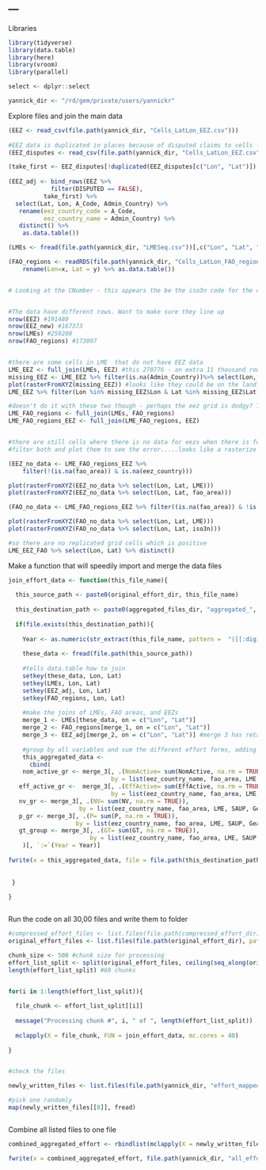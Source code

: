 ---
---

Libraries
```r

library(tidyverse)
library(data.table)
library(here)
library(vroom)
library(parallel)

select <- dplyr::select

yannick_dir <- "/rd/gem/private/users/yannickr"


```

Explore files and join the main data
```r

(EEZ <- read_csv(file.path(yannick_dir, "Cells_LatLon_EEZ.csv"))) 
 
#EEZ data is duplicated in places because of disputed claims to cells - just going to take the first country listed
(EEZ_disputes <- read_csv(file.path(yannick_dir, "Cells_LatLon_EEZ.csv")) %>% filter(DISPUTED==TRUE))

(take_first <- EEZ_disputes[!duplicated(EEZ_disputes[c("Lon", "Lat")]),])
     
(EEZ_adj <- bind_rows(EEZ %>% 
            filter(DISPUTED == FALSE),
          take_first) %>% 
  select(Lat, Lon, A_Code, Admin_Country) %>% 
   rename(eez_country_code = A_Code, 
          eez_country_name = Admin_Country) %>% 
   distinct() %>% 
    as.data.table())

(LMEs <- fread(file.path(yannick_dir, "LMESeq.csv"))[,c("Lon", "Lat", "LME")])

(FAO_regions <- readRDS(file.path(yannick_dir, "Cells_LatLon_FAO_regions.rds")) %>% 
    rename(Lon=x, Lat = y) %>% as.data.table()) 


# Looking at the CNumber - this appears the be the iso3n code for the country. This is often the name the same as the admin country but is different when the land masses are territories of other countries


#The data have different rows. Want to make sure they line up
nrow(EEZ) #191480
nrow(EEZ_new) #167373
nrow(LMEs) #259200
nrow(FAO_regions) #173097


#there are some cells in LME  that do not have EEZ data
LME_EEZ <- full_join(LMEs, EEZ) #this 270776 - an extra 11 thousand rows
missing_EEZ <- LME_EEZ %>% filter(is.na(Admin_Country))%>% select(Lon, Lat, LME)
plot(rasterFromXYZ(missing_EEZ)) #looks like they could be on the land??
LME_EEZ %>% filter(Lon %in% missing_EEZ$Lon & Lat %in% missing_EEZ$Lat) # the presence of cells in missing data seems to vastly outnumber

#doesn't do it with these two though - perhaps the eez grid is dodgy? Try the new EEZ xy file. That worked.
LME_FAO_regions <- full_join(LMEs, FAO_regions)
LME_FAO_regions_EEZ <- full_join(LME_FAO_regions, EEZ)


#there are still cells where there is no data for eezs when there is for FAO and LME, and none for FAO when there is for LME and EEZ.
#filter both and plot them to see the error.....looks like a rasterize issue - very few number of cells missing, not too worried about that. Can edit the effort files post hoc where these data are missing for effort data (likely to be low numbers (hundreds rather than thousands of cells).

(EEZ_no_data <- LME_FAO_regions_EEZ %>% 
    filter(!(is.na(fao_area)) & is.na(eez_country)))

plot(rasterFromXYZ(EEZ_no_data %>% select(Lon, Lat, LME)))
plot(rasterFromXYZ(EEZ_no_data %>% select(Lon, Lat, fao_area)))

(FAO_no_data <- LME_FAO_regions_EEZ %>% filter((is.na(fao_area)) & !is.na(eez_country)))

plot(rasterFromXYZ(FAO_no_data %>% select(Lon, Lat, LME)))
plot(rasterFromXYZ(FAO_no_data %>% select(Lon, Lat, iso3n)))

#so there are no replicated grid cells which is positive
LME_EEZ_FAO %>% select(Lon, Lat) %>% distinct()

```

Make a function that will speedily import and merge the data files

```r


join_effort_data <- function(this_file_name){
  
  this_source_path <- paste0(original_effort_dir, this_file_name)
  
  this_destination_path <- paste0(aggregated_files_dir, "aggregated_", this_file_name)
  
  if(file.exists(this_destination_path)){
    
    Year <- as.numeric(str_extract(this_file_name, pattern =  "([[:digit:]])+"))
    
    these_data <- fread(file.path(this_source_path))
    
    #tells data.table how to join
    setkey(these_data, Lon, Lat)
    setkey(LMEs, Lon, Lat)
    setkey(EEZ_adj, Lon, Lat)
    setkey(FAO_regions, Lon, Lat)
    
    #make the joins of LMEs, FAO areas, and EEZs
    merge_1 <- LMEs[these_data, on = c("Lon", "Lat")]
    merge_2 <- FAO_regions[merge_1, on = c("Lon", "Lat")]
    merge_3 <- EEZ_adj[merge_2, on = c("Lon", "Lat")] #merge 3 has retained the same number of rows
    
    #group by all variables and sum the different effort forms, adding year at the end
    this_aggregated_data <- 
      cbind(
    nom_active_gr <- merge_3[, .(NomActive= sum(NomActive, na.rm = TRUE)), 
                             by = list(eez_country_name, fao_area, LME, SAUP, Gear, FGroup, Sector )],
   eff_active_gr <-  merge_3[, .(EffActive= sum(EffActive, na.rm = TRUE)), 
                             by = list(eez_country_name, fao_area, LME, SAUP, Gear, FGroup, Sector )][,"EffActive"],
   nv_gr <- merge_3[, .(NV= sum(NV, na.rm = TRUE)), 
                    by = list(eez_country_name, fao_area, LME, SAUP, Gear, FGroup, Sector )][,"NV"],
   p_gr <- merge_3[, .(P= sum(P, na.rm = TRUE)), 
                   by = list(eez_country_name, fao_area, LME, SAUP, Gear, FGroup, Sector )][,"P"],
   gt_group <- merge_3[, .(GT= sum(GT, na.rm = TRUE)), 
                       by = list(eez_country_name, fao_area, LME, SAUP, Gear, FGroup, Sector )][,"GT"]
    )[, `:=`(Year = Year)]
    
fwrite(x = this_aggregated_data, file = file.path(this_destination_path))
    
    
 }
  
}



```

Run the code on all 30,00 files and write them to folder
```r

#compressed_effort_files <- list.files(file.path(compressed_effort_dir), full.names = TRUE)
original_effort_files <- list.files(file.path(original_effort_dir), pattern = ".csv")

chunk_size <- 500 #chunk size for processing
effort_list_split <- split(original_effort_files, ceiling(seq_along(original_effort_files)/chunk_size))
length(effort_list_split) #60 chunks


for(i in 1:length(effort_list_split)){
  
  file_chunk <- effort_list_split[[i]]
  
  message("Processing chunk #", i, " of ", length(effort_list_split))
  
  mclapply(X = file_chunk, FUN = join_effort_data, mc.cores = 40)
  
}


#check the files

newly_written_files <- list.files(file.path(yannick_dir, "effort_mapped_by_country_aggregated"), full.names = TRUE)

#pick one randomly 
map(newly_written_files[[8]], fread)



```

Combine all listed files to one file
```r

combined_aggregated_effort <- rbindlist(mclapply(X = newly_written_files, FUN = fread, mc.cores = 40))

fwrite(x = combined_aggregated_effort, file.path(yannick_dir, "all_effort_aggregated.csv"))

```

